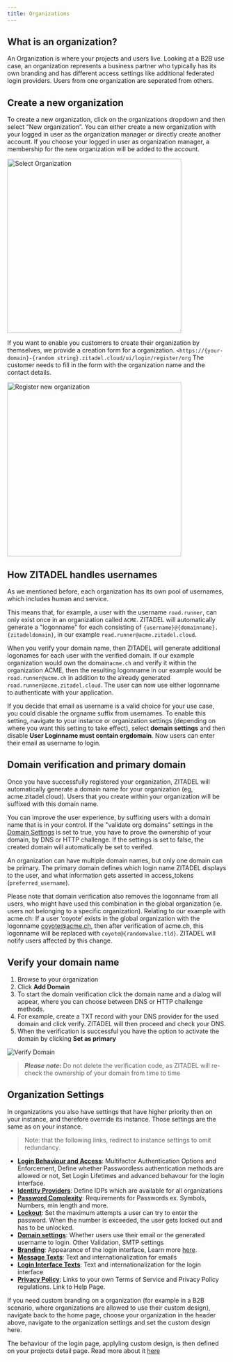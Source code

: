 ```yaml
---
title: Organizations
---
```


## What is an organization?


An Organization is where your projects and users live. Looking at a B2B use case, an organization represents a business partner who typically has its own branding and has different access settings like additional federated login providers.
Users from one organization are seperated from others.

## Create a new organization

To create a new organization, click on the organizations dropdown and then select “New organization”.
You can either create a new organization with your logged in user as the organization manager or directly create another account.
If you choose your logged in user as organization manager, a membership for the new organization will be added to the account.

<img
  width="400px"
  src="/img/console_org_select.png"
  alt="Select Organization"
/>

If you want to enable you customers to create their organization by themselves, we provide a creation form for a organization. `<https://{your-domain}-{random string}.zitadel.cloud/ui/login/register/org`
The customer needs to fill in the form with the organization name and the contact details.

<img
  width="400px"
  src="/img/console_org_register.png"
  alt="Register new organization"
/>

## How ZITADEL handles usernames

As we mentioned before, each organization has its own pool of usernames, which includes human and service.

This means that, for example, a user with the username `road.runner`, can only exist once in an organization called `ACME`. ZITADEL will automatically generate a "logonname" for each consisting of `{username}@{domainname}.{zitadeldomain}`, in our example `road.runner@acme.zitadel.cloud`.

When you verify your domain name, then ZITADEL will generate additional logonames for each user with the verified domain. If our example organization would own the domain`acme.ch` and verify it within the organization ACME, then the resulting logonname in our example would be `road.runner@acme.ch` in addition to the already generated `road.runner@acme.zitadel.cloud`. The user can now use either logonname to authenticate with your application.

If you decide that email as username is a valid choice for your use case, you could disable the orgname suffix from usernames. To enable this setting, navigate to your instance or organization settings (depending on where you want this setting to take effect), select **domain settings** and then disable **User Loginname must contain orgdomain**. Now users can enter their email as username to login.

## Domain verification and primary domain

Once you have successfully registered your organization, ZITADEL will automatically generate a domain name for your organization (eg, acme.zitadel.cloud). Users that you create within your organization will be suffixed with this domain name.

You can improve the user experience, by suffixing users with a domain name that is in your control. If the "validate org domains" settings in the [Domain Settings](./instance-settings#domain-settings) is set to true, you have to prove the ownership of your domain, by DNS or HTTP challenge.
If the settings is set to false, the created domain will automatically be set to verifed.

An organization can have multiple domain names, but only one domain can be primary. The primary domain defines which login name ZITADEL displays to the user, and what information gets asserted in access_tokens (`preferred_username`).

Please note that domain verification also removes the logonname from all users, who might have used this combination in the global organization (ie. users not belonging to a specific organization). Relating to our example with acme.ch: If a user ‘coyote’ exists in the global organization with the logonname coyote@acme.ch, then after verification of acme.ch, this logonname will be replaced with `coyote@{randomvalue.tld}`. ZITADEL will notify users affected by this change.

## Verify your domain name

1. Browse to your organization
2. Click **Add Domain**
3. To start the domain verification click the domain name and a dialog will appear, where you can choose between DNS or HTTP challenge methods.
4. For example, create a TXT record with your DNS provider for the used domain and click verify. ZITADEL will then proceed and check your DNS.
5. When the verification is successful you have the option to activate the domain by clicking **Set as primary**

![Verify Domain](/img/console_verify_domain.gif)

> **_Please note:_** Do not delete the verification code, as ZITADEL will re-check the ownership of your domain from time to time

## Organization Settings

In organizations you also have settings that have higher priority then on your instance, and therefore override its instance.
Those settings are the same as on your instance.

> Note: that the following links, redirect to instance settings to omit redundancy.

- [**Login Behaviour and Access**](./instance-settings#login-behaviour-and-access): Multifactor Authentication Options and Enforcement, Define whether Passwordless authentication methods are allowed or not, Set Login Lifetimes and advanced behavour for the login interface.
- [**Identity Providers**](./instance-settings#identity-providers): Define IDPs which are available for all organizations
- [**Password Complexity**](./instance-settings#password-complexity): Requirements for Passwords ex. Symbols, Numbers, min length and more.
- [**Lockout**](./instance-settings#lockout): Set the maximum attempts a user can try to enter the password. When the number is exceeded, the user gets locked out and has to be unlocked.
- [**Domain settings**](./instance-settings#domain-settings): Whether users use their email or the generated username to login. Other Validation, SMTP settings
- [**Branding**](./instance-settings#branding): Appearance of the login interface, Learn more [here](./branding.mdx).
- [**Message Texts**](./instance-settings#message-texts): Text and internationalization for emails
- [**Login Interface Texts**](./instance-settings#login-interface-texts): Text and internationalization for the login interface
- [**Privacy Policy**](./instance-settings#privacy-policy-and-tos): Links to your own Terms of Service and Privacy Policy regulations. Link to Help Page.

If you need custom branding on a organization (for example in a B2B scenario, where organizations are allowed to use their custom design), navigate back to the home page, choose your organization in the header above, navigate to the organization settings and set the custom design here.

The behaviour of the login page, applyling custom design, is then defined on your projects detail page. Read more about it [here](./projects#branding)
